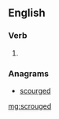 ==English==

===Verb===
{{head|en}}

# {{en-past of|scrouge}}

===Anagrams===
* [[scourged#English|scourged]]

[[mg:scrouged]]